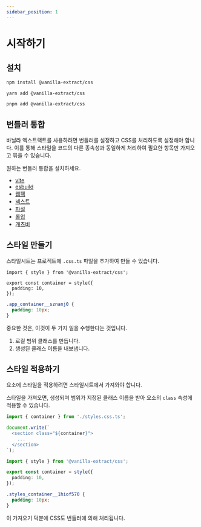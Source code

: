```yaml
---
sidebar_position: 1
---
```



# 시작하기

## 설치

<Tabs groupId="package-manager">
  <TabItem value="npm" label="npm" default>

```sh
npm install @vanilla-extract/css
```

  </TabItem>
  <TabItem value="yarn" label="Yarn">

```sh
yarn add @vanilla-extract/css
```

  </TabItem>
  <TabItem value="pnpm" label="pnpm">

```sh
pnpm add @vanilla-extract/css
```

  </TabItem>
</Tabs>

## 번들러 통합

바닐라 엑스트랙트를 사용하려면 번들러를 설정하고 CSS를 처리하도록 설정해야 합니다. 이를 통해 스타일을 코드의 다른 종속성과 동일하게 처리하여 필요한 항목만 가져오고 묶을 수 있습니다.

원하는 번들러 통합을 설치하세요.

- [vite](https://vanilla-extract.style/documentation/integrations/vite/)
- [esbuild](https://vanilla-extract.style/documentation/integrations/esbuild/)
- [웹팩](https://vanilla-extract.style/documentation/integrations/webpack/)
- [넥스트](https://vanilla-extract.style/documentation/integrations/next/)
- [파설](https://vanilla-extract.style/documentation/integrations/parcel/)
- [롤업](https://vanilla-extract.style/documentation/integrations/rollup/)
- [개츠비](https://vanilla-extract.style/documentation/integrations/gatsby/)

## 스타일 만들기

스타일시트는 프로젝트에 `.css.ts` 파일을 추가하여 만들 수 있습니다.

```tsx title="app.css.ts"
import { style } from '@vanilla-extract/css';

export const container = style({
  padding: 10,
});
```

```css title="CSS"
.app_container__sznanj0 {
  padding: 10px;
}
```

중요한 것은, 이것이 두 가지 일을 수행한다는 것입니다.

1. 로컬 범위 클래스를 만듭니다.
2. 생성된 클래스 이름을 내보냅니다.

## 스타일 적용하기

요소에 스타일을 적용하려면 스타일시트에서 가져와야 합니다.

스타일을 가져오면, 생성되며 범위가 지정된 클래스 이름을 받아 요소의 `class` 속성에 적용할 수 있습니다.

```ts title="app.ts"
import { container } from './styles.css.ts';

document.write(`
  <section class="${container}">
    ...
  </section>
`);
```

```ts title="styles.css.ts"
import { style } from '@vanilla-extract/css';

export const container = style({
  padding: 10,
});
```

```css title="CSS"
.styles_container__1hiof570 {
  padding: 10px;
}
```

이 가져오기 덕분에 CSS도 번들러에 의해 처리됩니다.

